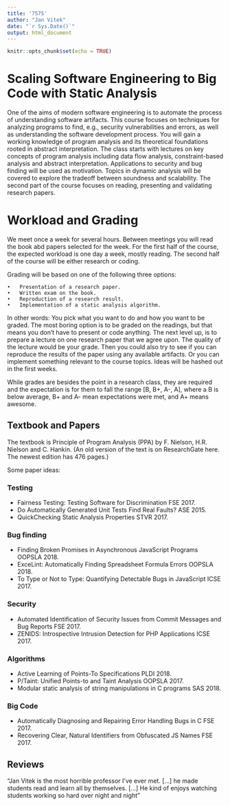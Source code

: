 ```yaml
---
title: '7575'
author: "Jan Vitek"
date: "`r Sys.Date()`"
output: html_document
---
```


```r
knitr::opts_chunk$set(echo = TRUE)
```

# Scaling Software Engineering to Big Code with Static Analysis

One of the aims of modern software engineering is to automate the process of understanding software artifacts. This course focuses on techniques for analyzing programs to find, e.g., security vulnerabilities and errors, as well as understanding the software development process. You will gain a working knowledge of program analysis and its theoretical foundations rooted in abstract interpretation. The class starts with lectures on key concepts of program analysis including data flow analysis, constraint-based analysis and abstract interpretation. Applications to security and bug finding will be used as motivation. Topics in dynamic analysis will be covered to explore the tradeoff between soundness and scalability. The second part of the course focuses on reading, presenting and validating research papers.

# Workload and Grading

We meet once a week for several hours. Between meetings you will read the book abd papers selected for the week. For the first half of the course, the expected workload is one day a week, mostly reading.  The second half of the course will be either research or coding.

Grading will be based on one of the following three options:

	•	Presentation of a research paper.
	•	Written exam on the book.
	•	Reproduction of a research result.
	•	Implementation of a static analysis algorithm.

In other words: You pick what you want to do and how you want to be graded. The most boring option is to be graded on the readings, but that means you don't have to present or code anything. The next level up, is to prepare a lecture on one research paper that we agree upon. The quality of the lecture would be your grade. Then you could also try to see if you can reproduce the results of the paper using any available artifacts. Or you can implement something relevant to the course topics. Ideas will be hashed out in the first weeks.

While grades are besides the point in a research class, they are required and the expectation is for them to fall the range [B, B+, A-, A], where a B is below average, B+ and A- mean expectations were met, and A+ means awesome.

## Textbook and Papers

The textbook is Principle of Program Analysis (PPA) by F. Nielson, H.R. Nielson and C. Hankin. (An old version of the text is on ResearchGate here. The newest edition has 476 pages.)

Some paper ideas:

### Testing

  * Fairness Testing: Testing Software for Discrimination FSE 2017. 
  * Do Automatically Generated Unit Tests Find Real Faults? ASE 2015.
  * QuickChecking Static Analysis Properties STVR 2017. 

### Bug finding

  * Finding Broken Promises in Asynchronous JavaScript Programs OOPSLA 2018. 
  * ExceLint: Automatically Finding Spreadsheet Formula Errors OOPSLA 2018. 
  * To Type or Not to Type: Quantifying Detectable Bugs in JavaScript ICSE 2017. 

### Security

  * Automated Identification of Security Issues from Commit Messages and Bug Reports FSE 2017. 
  * ZENIDS: Introspective Intrusion Detection for PHP Applications ICSE 2017.

### Algorithms

  * Active Learning of Points-To Specifications PLDI 2018. 
  * P/Taint: Unified Points-to and Taint Analysis OOPSLA 2017. 
  * Modular static analysis of string manipulations in C programs SAS 2018. 

### Big Code

  * Automatically Diagnosing and Repairing Error Handling Bugs in C FSE 2017. 
  * Recovering Clear, Natural Identifiers from Obfuscated JS Names FSE 2017. 

## Reviews

“Jan Vitek is the most horrible professor I’ve ever met. […] he made students read and learn all by themselves. […] He kind of enjoys watching students working so hard over night and night”